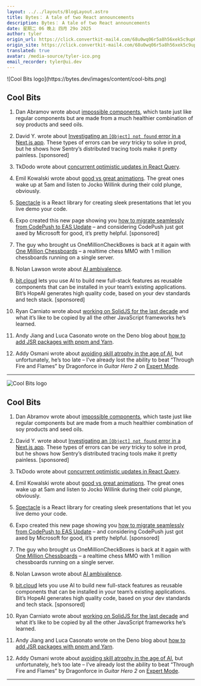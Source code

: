 ```yaml
---
layout: ../../layouts/BlogLayout.astro
title: Bytes： A tale of two React announcements
description: Bytes： A tale of two React announcements
date: 星期二 06 晚上 四月 29o 2025
author: tyler
origin_url: https://click.convertkit-mail4.com/68u0wq06r5a8h56xek5c9up6ddokkh9/25h2h9u38p8z9ph3/aHR0cHM6Ly9ieXRlcy5kZXYvYXJjaGl2ZXMvMzg4
origin_site: https://click.convertkit-mail4.com/68u0wq06r5a8h56xek5c9up6ddokkh9/25h2h9u38p8z9ph3/aHR0cHM6Ly9ieXRlcy5kZXYvYXJjaGl2ZXMvMzg4
translated: true
avatar: /media-source/tyler-ico.png
email_recorder: tyler@ui.dev
---
```



<Reference client:only="react" title="Bytes： A tale of two React announcements" url="https://click.convertkit-mail4.com/68u0wq06r5a8h56xek5c9up6ddokkh9/25h2h9u38p8z9ph3/aHR0cHM6Ly9ieXRlcy5kZXYvYXJjaGl2ZXMvMzg4" />

<Detail client:only="react">
	![Cool Bits logo](https://bytes.dev/images/content/cool-bits.png)

## Cool Bits

1.  Dan Abramov wrote about [impossible components](https://click.convertkit-mail4.com/68u0wq06r5a8h56xek5c9up6ddokkh9/e0hph0u7l3lgo7s8/aHR0cHM6Ly9vdmVycmVhY3RlZC5pby9pbXBvc3NpYmxlLWNvbXBvbmVudHMv), which taste just like regular components but are made from a much healthier combination of soy products and seed oils.
    
2.  David Y. wrote about [Investigating an `[Object] not found` error in a Next.js app](https://click.convertkit-mail4.com/68u0wq06r5a8h56xek5c9up6ddokkh9/7qh7h2u962675waz/aHR0cHM6Ly9ibG9nLnNlbnRyeS5pby9pbnZlc3RpZ2F0aW5nLWFuLW9iamVjdC1ub3QtZm91bmQtZXJyb3ItaW4tbmV4dC1qcy13aXRoLXRyYWNpbmctaW4tc2VudHJ5Lz91dG1fY2FtcGFpZ249dHJhY2luZy1meTI2cTEtbmV4dGpzJnV0bV9jb250ZW50PW5ld3NsZXR0ZXItb2JqZWN0bm90Zm91bmQtcmVhZCZ1dG1fbWVkaXVtPXBhaWQtY29tbXVuaXR5JnV0bV9zb3VyY2U9Ynl0ZXM=). These types of errors can be _very_ tricky to solve in prod, but he shows how Sentry’s distributed tracing tools make it pretty painless. \[sponsored\]
    
3.  TkDodo wrote about [concurrent optimistic updates in React Query](https://click.convertkit-mail4.com/68u0wq06r5a8h56xek5c9up6ddokkh9/owhkhwuw6m6vdofv/aHR0cHM6Ly90a2RvZG8uZXUvYmxvZy9jb25jdXJyZW50LW9wdGltaXN0aWMtdXBkYXRlcy1pbi1yZWFjdC1xdWVyeQ==).
    
4.  Emil Kowalski wrote about [good vs great animations](https://click.convertkit-mail4.com/68u0wq06r5a8h56xek5c9up6ddokkh9/z2hgh7uek2kvx0ap/aHR0cHM6Ly9lbWlsa293YWwuc2tpL3VpL2dvb2QtdnMtZ3JlYXQtYW5pbWF0aW9ucw==). The great ones wake up at 5am and listen to Jocko Willink during their cold plunge, obviously.
    
5.  [Spectacle](https://click.convertkit-mail4.com/68u0wq06r5a8h56xek5c9up6ddokkh9/x0hph3uepvp60oh5/aHR0cHM6Ly9naXRodWIuY29tL0Zvcm1pZGFibGVMYWJzL3NwZWN0YWNsZQ==) is a React library for creating sleek presentations that let you live demo your code.
    
6.  Expo created this new page showing you [how to migrate seamlessly from CodePush to EAS Update](https://click.convertkit-mail4.com/68u0wq06r5a8h56xek5c9up6ddokkh9/6qhehoul585gerho/aHR0cHM6Ly9leHBvLmRldi9jb2RlcHVzaC9ieXRlcw==) – and considering CodePush just got axed by Microsoft for good, it’s pretty helpful. \[sponsored\]
    
7.  The guy who brought us OneMillionCheckBoxes is back at it again with [One Million Chessboards](https://click.convertkit-mail4.com/68u0wq06r5a8h56xek5c9up6ddokkh9/e0hph0u7l3lgoot8/aHR0cHM6Ly9vbmVtaWxsaW9uY2hlc3Nib2FyZHMuY29tLw==) – a realtime chess MMO with 1 million chessboards running on a single server.
    
8.  Nolan Lawson wrote about [AI ambivalence](https://click.convertkit-mail4.com/68u0wq06r5a8h56xek5c9up6ddokkh9/7qh7h2u9626757cz/aHR0cHM6Ly9ub2xhbmxhd3Nvbi5jb20vMjAyNS8wNC8wMi9haS1hbWJpdmFsZW5jZS8=).
    
9.  [bit.cloud](https://click.convertkit-mail4.com/68u0wq06r5a8h56xek5c9up6ddokkh9/owhkhwuw6m6vdmuv/aHR0cHM6Ly9iaXQuY2xvdWQvP3V0bV9zb3VyY2U9Qnl0ZXM=) lets you use AI to build new full-stack features as reusable components that can be installed in your team’s existing applications. Bit’s HopeAI generates high quality code, based on your dev standards and tech stack. \[sponsored\]
    
10.  Ryan Carniato wrote about [working on SolidJS for the last decade](https://click.convertkit-mail4.com/68u0wq06r5a8h56xek5c9up6ddokkh9/z2hgh7uek2kvxqcp/aHR0cHM6Ly9kZXYudG8vdGhpcy1pcy1sZWFybmluZy9hLWRlY2FkZS1vZi1zb2xpZGpzLTMyZjQ=) and what it’s like to be copied by all the other JavaScript frameworks he’s learned.
    
11.  Andy Jiang and Luca Casonato wrote on the Deno blog about [how to add JSR packages with pnpm and Yarn](https://click.convertkit-mail4.com/68u0wq06r5a8h56xek5c9up6ddokkh9/p8hehqu42w20oquq/aHR0cHM6Ly9kZW5vLmNvbS9ibG9nL2FkZC1qc3Itd2l0aC1wbnBtLXlhcm4=).
    
12.  Addy Osmani wrote about [avoiding skill atrophy in the age of AI](https://click.convertkit-mail4.com/68u0wq06r5a8h56xek5c9up6ddokkh9/x0hph3uepvp604a5/aHR0cHM6Ly9hZGR5by5zdWJzdGFjay5jb20vcC9hdm9pZGluZy1za2lsbC1hdHJvcGh5LWluLXRoZS1hZ2U=), but unfortunately, he’s too late – I’ve already lost the ability to beat “Through Fire and Flames” by Dragonforce in _Guitar Hero 2_ on [Expert Mode](https://click.convertkit-mail4.com/68u0wq06r5a8h56xek5c9up6ddokkh9/6qhehoul585ge4ao/aHR0cHM6Ly95b3V0dS5iZS9aYzcxV2tMNWVORT90PTI3).
    

* * *


</Detail>

![Cool Bits logo](https://bytes.dev/images/content/cool-bits.png)

## Cool Bits

1. Dan Abramov wrote about [impossible components](https://click.convertkit-mail4.com/68u0wq06r5a8h56xek5c9up6ddokkh9/e0hph0u7l3lgo7s8/aHR0cHM6Ly9vdmVycmVhY3RlZC5pby9pbXBvc3NpYmxlLWNvbXBvbmVudHMv), which taste just like regular components but are made from a much healthier combination of soy products and seed oils.

2. David Y. wrote about [Investigating an `[Object] not found` error in a Next.js app](https://click.convertkit-mail4.com/68u0wq06r5a8h56xek5c9up6ddokkh9/7qh7h2u962675waz/aHR0cHM6Ly9ibG9nLnNlbnRyeS5pby9pbnZlc3RpZ2F0aW5nLWFuLW9iamVjdC1ub3QtZm91bmQtZXJyb3ItaW4tbmV4dC1qcy13aXRoLXRyYWNpbmctaW4tc2VudHJ5Lz91dG1fY2FtcGFpZ249dHJhY2luZy1meTI2cTEtbmV4dGpzJnV0bV9jb250ZW50PW5ld3NsZXR0ZXItb2JqZWN0bm90Zm91bmQtcmVhZCZ1dG1fbWVkaXVtPXBhaWQtY29tbXVuaXR5JnV0bV9zb3VyY2U9Ynl0ZXM=). These types of errors can be *very* tricky to solve in prod, but he shows how Sentry’s distributed tracing tools make it pretty painless. \[sponsored]

3. TkDodo wrote about [concurrent optimistic updates in React Query](https://click.convertkit-mail4.com/68u0wq06r5a8h56xek5c9up6ddokkh9/owhkhwuw6m6vdofv/aHR0cHM6Ly90a2RvZG8uZXUvYmxvZy9jb25jdXJyZW50LW9wdGltaXN0aWMtdXBkYXRlcy1pbi1yZWFjdC1xdWVyeQ==).

4. Emil Kowalski wrote about [good vs great animations](https://click.convertkit-mail4.com/68u0wq06r5a8h56xek5c9up6ddokkh9/z2hgh7uek2kvx0ap/aHR0cHM6Ly9lbWlsa293YWwuc2tpL3VpL2dvb2QtdnMtZ3JlYXQtYW5pbWF0aW9ucw==). The great ones wake up at 5am and listen to Jocko Willink during their cold plunge, obviously.

5. [Spectacle](https://click.convertkit-mail4.com/68u0wq06r5a8h56xek5c9up6ddokkh9/x0hph3uepvp60oh5/aHR0cHM6Ly9naXRodWIuY29tL0Zvcm1pZGFibGVMYWJzL3NwZWN0YWNsZQ==) is a React library for creating sleek presentations that let you live demo your code.

6. Expo created this new page showing you [how to migrate seamlessly from CodePush to EAS Update](https://click.convertkit-mail4.com/68u0wq06r5a8h56xek5c9up6ddokkh9/6qhehoul585gerho/aHR0cHM6Ly9leHBvLmRldi9jb2RlcHVzaC9ieXRlcw==) – and considering CodePush just got axed by Microsoft for good, it’s pretty helpful. \[sponsored]

7. The guy who brought us OneMillionCheckBoxes is back at it again with [One Million Chessboards](https://click.convertkit-mail4.com/68u0wq06r5a8h56xek5c9up6ddokkh9/e0hph0u7l3lgoot8/aHR0cHM6Ly9vbmVtaWxsaW9uY2hlc3Nib2FyZHMuY29tLw==) – a realtime chess MMO with 1 million chessboards running on a single server.

8. Nolan Lawson wrote about [AI ambivalence](https://click.convertkit-mail4.com/68u0wq06r5a8h56xek5c9up6ddokkh9/7qh7h2u9626757cz/aHR0cHM6Ly9ub2xhbmxhd3Nvbi5jb20vMjAyNS8wNC8wMi9haS1hbWJpdmFsZW5jZS8=).

9. [bit.cloud](https://click.convertkit-mail4.com/68u0wq06r5a8h56xek5c9up6ddokkh9/owhkhwuw6m6vdmuv/aHR0cHM6Ly9iaXQuY2xvdWQvP3V0bV9zb3VyY2U9Qnl0ZXM=) lets you use AI to build new full-stack features as reusable components that can be installed in your team’s existing applications. Bit’s HopeAI generates high quality code, based on your dev standards and tech stack. \[sponsored]

10. Ryan Carniato wrote about [working on SolidJS for the last decade](https://click.convertkit-mail4.com/68u0wq06r5a8h56xek5c9up6ddokkh9/z2hgh7uek2kvxqcp/aHR0cHM6Ly9kZXYudG8vdGhpcy1pcy1sZWFybmluZy9hLWRlY2FkZS1vZi1zb2xpZGpzLTMyZjQ=) and what it’s like to be copied by all the other JavaScript frameworks he’s learned.

11. Andy Jiang and Luca Casonato wrote on the Deno blog about [how to add JSR packages with pnpm and Yarn](https://click.convertkit-mail4.com/68u0wq06r5a8h56xek5c9up6ddokkh9/p8hehqu42w20oquq/aHR0cHM6Ly9kZW5vLmNvbS9ibG9nL2FkZC1qc3Itd2l0aC1wbnBtLXlhcm4=).

12. Addy Osmani wrote about [avoiding skill atrophy in the age of AI](https://click.convertkit-mail4.com/68u0wq06r5a8h56xek5c9up6ddokkh9/x0hph3uepvp604a5/aHR0cHM6Ly9hZGR5by5zdWJzdGFjay5jb20vcC9hdm9pZGluZy1za2lsbC1hdHJvcGh5LWluLXRoZS1hZ2U=), but unfortunately, he’s too late – I’ve already lost the ability to beat “Through Fire and Flames” by Dragonforce in *Guitar Hero 2* on [Expert Mode](https://click.convertkit-mail4.com/68u0wq06r5a8h56xek5c9up6ddokkh9/6qhehoul585ge4ao/aHR0cHM6Ly95b3V0dS5iZS9aYzcxV2tMNWVORT90PTI3).

***


